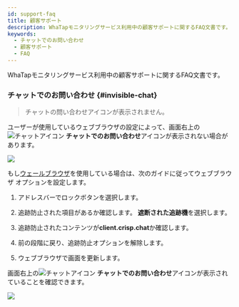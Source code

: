 ```yaml
---
id: support-faq
title: 顧客サポート
description: WhaTapモニタリングサービス利用中の顧客サポートに関するFAQ文書です。
keywords:
  - チャットでのお問い合わせ
  - 顧客サポート
  - FAQ
---
```


WhaTapモニタリングサービス利用中の顧客サポートに関するFAQ文書です。

<div className="faqs">

### チャットでのお問い合わせ {#invisible-chat}

> チャットの問い合わせアイコンが表示されません。

ユーザーが使用しているウェブブラウザの設定によって、画面右上の![チャットアイコン](/img/ico-help.svg) **チャットでのお問い合わせ**アイコンが表示されない場合があります。 

![](/img/support-faq/whale-none-crisp-chat-icon.png)

もし[ウェールブラウザ](https://whale.naver.com)を使用している場合は、次のガイドに従ってウェブブラウザ オプションを設定します。

1. アドレスバーでロックボタンを選択します。

   <ImgLang img='support-faq/whale-prevent-trace-01.png' desc='' />

2. 追跡防止された項目があるか確認します。 **遮断された追跡機**を選択します。

3. 追跡防止されたコンテンツが**client.crisp.chat**か確認します。

   <ImgLang img='support-faq/whale-prevent-trace-02.png' desc='' />

4. 前の段階に戻り、追跡防止オプションを解除します。

   <ImgLang img='support-faq/whale-prevent-trace-03.png' desc='' />

5. ウェブブラウザで画面を更新します。

画面右上の![チャットアイコン](/img/ico-help.svg) **チャットでのお問い合わせ**アイコンが表示されていることを確認できます。

![](/img/support-faq/whale-visible-crisp-chat-icon.png)

</div>
